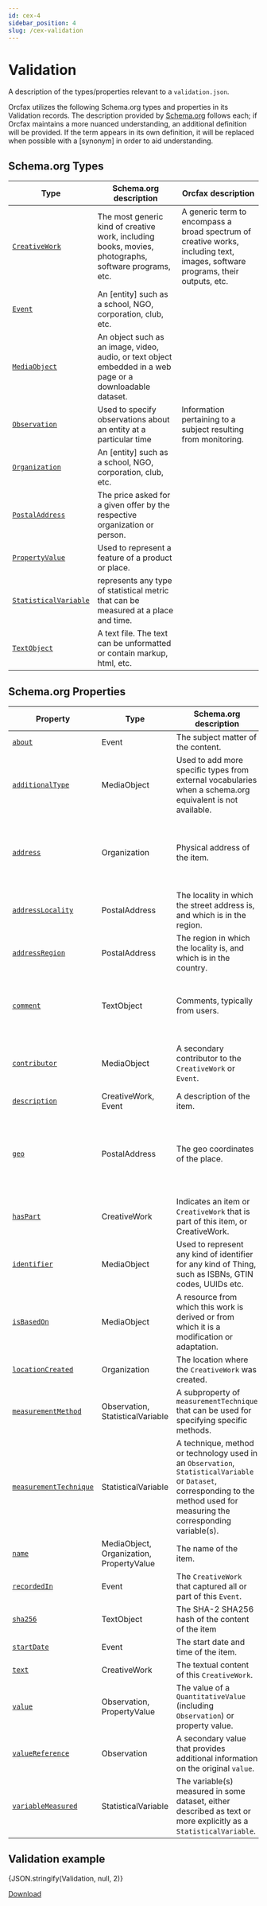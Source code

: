 ```yaml
---
id: cex-4
sidebar_position: 4
slug: /cex-validation
---
```



# Validation

A description of the types/properties relevant to a
`validation.json`.

Orcfax utilizes the following Schema.org types and properties in its Validation
records. The description provided by [Schema.org][schema-1]
follows each; if Orcfax maintains a more nuanced understanding, an additional
definition will be provided. If the term appears in its own definition, it will
be replaced when possible with a \[synonym\] in order to aid understanding.

[schema-1]: https://schema.org/

## Schema.org Types

<!-- markdownlint-disable MD013 -->

| Type                            | Schema.org description                                                                                     | Orcfax description                                                                                                             |
| ------------------------------- | ---------------------------------------------------------------------------------------------------------- | ------------------------------------------------------------------------------------------------------------------------------ |
| [`CreativeWork`][type-1]        | The most generic kind of creative work, including books, movies, photographs, software programs, etc.      | A generic term to encompass a broad spectrum of creative works, including text, images, software programs, their outputs, etc. |
| [`Event`][type-2]               | An \[entity\] such as a school, NGO, corporation, club, etc.                                               |                                                                                                                                |
| [`MediaObject`][type-3]         | An object such as an image, video, audio, or text object embedded in a web page or a downloadable dataset. |                                                                                                                                |
| [`Observation`][type-4]         | Used to specify observations about an entity at a particular time                                          | Information pertaining to a subject resulting from monitoring.                                                                 |
| [`Organization`][type-5]        | An \[entity\] such as a school, NGO, corporation, club, etc.                                               |                                                                                                                                |
| [`PostalAddress`][type-6]       | The price asked for a given offer by the respective organization or person.                                |                                                                                                                                |
| [`PropertyValue`][type-7]       | Used to represent a feature of a product or place.                                                         |                                                                                                                                |
| [`StatisticalVariable`][type-8] | represents any type of statistical metric that can be measured at a place and time.                        |                                                                                                                                |
| [`TextObject`][type-9]          | A text file. The text can be unformatted or contain markup, html, etc.                                     |                                                                                                                                |

<!-- markdownlint-enable MD013 -->

[type-1]: https://schema.org/CreativeWork
[type-2]: https://schema.org/Event
[type-3]: https://schema.org/MediaObject
[type-4]: https://schema.org/Observation
[type-5]: https://schema.org/Organization
[type-6]: https://schema.org/PostalAddress
[type-7]: https://schema.org/PropertyValue
[type-8]: https://schema.org/StatisticalVariable
[type-9]: https://schema.org/TextObject

## Schema.org Properties

| Property                          | Type                                     | Schema.org description                                                                                                                                                        | Orcfax definition                                                                    |
| --------------------------------- | ---------------------------------------- | ----------------------------------------------------------------------------------------------------------------------------------------------------------------------------- | ------------------------------------------------------------------------------------ |
| [`about`][prop-1]                 | Event                                    | The subject matter of the content.                                                                                                                                            |                                                                                      |
| [`additionalType`][prop-2]        | MediaObject                              | Used to add more specific types from external vocabularies when a schema.org equivalent is not available.                                                                     |                                                                                      |
| [`address`][prop-3]               | Organization                             | Physical address of the item.                                                                                                                                                 | The physical address of the entity which has executed the validation process.        |
| [`addressLocality`][prop-4]       | PostalAddress                            | The locality in which the street address is, and which is in the region.                                                                                                      |                                                                                      |
| [`addressRegion`][prop-5]         | PostalAddress                            | The region in which the locality is, and which is in the country.                                                                                                             |                                                                                      |
| [`comment`][prop-6]               | TextObject                               | Comments, typically from users.                                                                                                                                               | Used to give users additional context regarding the record.                          |
| [`contributor`][prop-7]           | MediaObject                              | A secondary contributor to the `CreativeWork` or `Event`.                                                                                                                     | The entity which has executed the validation process.                                |
| [`description`][prop-8]           | CreativeWork, Event                      | A description of the item.                                                                                                                                                    |                                                                                      |
| [`geo`][prop-9]                   | PostalAddress                            | The geo coordinates of the place.                                                                                                                                             | The geographical coordinates of the place where the validation process was executed. |
| [`hasPart`][prop-10]              | CreativeWork                             | Indicates an item or `CreativeWork` that is part of this item, or CreativeWork.                                                                                               |                                                                                      |
| [`identifier`][prop-11]           | MediaObject                              | Used to represent any kind of identifier for any kind of Thing, such as ISBNs, GTIN codes, UUIDs etc.                                                                         |                                                                                      |
| [`isBasedOn`][prop-12]            | MediaObject                              | A resource from which this work is derived or from which it is a modification or adaptation.                                                                                  |                                                                                      |
| [`locationCreated`][prop-13]      | Organization                             | The location where the `CreativeWork` was created.                                                                                                                            |                                                                                      |
| [`measurementMethod`][prop-14]    | Observation, StatisticalVariable         | A subproperty of `measurementTechnique` that can be used for specifying specific methods.                                                                                     |                                                                                      |
| [`measurementTechnique`][prop-15] | StatisticalVariable                      | A technique, method or technology used in an `Observation`, `StatisticalVariable` or `Dataset`, corresponding to the method used for measuring the corresponding variable(s). |                                                                                      |
| [`name`][prop-16]                 | MediaObject, Organization, PropertyValue | The name of the item.                                                                                                                                                         |                                                                                      |
| [`recordedIn`][prop-17]           | Event                                    | The `CreativeWork` that captured all or part of this `Event`.                                                                                                                 |                                                                                      |
| [`sha256`][prop-18]               | TextObject                               | The SHA-2 SHA256 hash of the content of the item                                                                                                                              |                                                                                      |
| [`startDate`][prop-19]            | Event                                    | The start date and time of the item.                                                                                                                                          |                                                                                      |
| [`text`][prop-20]                 | CreativeWork                             | The textual content of this `CreativeWork`.                                                                                                                                   |                                                                                      |
| [`value`][prop-21]                | Observation, PropertyValue               | The value of a `QuantitativeValue` (including `Observation`) or property value.                                                                                               |                                                                                      |
| [`valueReference`][prop-22]       | Observation                              | A secondary value that provides additional information on the original `value`.                                                                                               |                                                                                      |
| [`variableMeasured`][prop-23]     | StatisticalVariable                      | The variable(s) measured in some dataset, either described as text or more explicitly as a `StatisticalVariable`.                                                             |                                                                                      |

[prop-1]: https://schema.org/about
[prop-2]: https://schema.org/additionalType
[prop-3]: https://schema.org/address
[prop-4]: https://schema.org/addressLocality
[prop-5]: https://schema.org/addressRegion
[prop-6]: https://schema.org/comment
[prop-7]: https://schema.org/contribution
[prop-8]: https://schema.org/description
[prop-9]: https://schema.org/geo
[prop-10]: https://schema.org/hasPart
[prop-11]: https://schema.org/identifier
[prop-12]: https://schema.org/isBasedOn
[prop-13]: https://schema.org/locationCreated
[prop-14]: https://schema.org/measurementMethod
[prop-15]: https://schema.org/measurementTechnique
[prop-16]: https://schema.org/name
[prop-17]: https://schema.org/recordedIn
[prop-18]: https://schema.org/sha256
[prop-19]: https://schema.org/startDate
[prop-20]: https://schema.org/text
[prop-21]: https://schema.org/value
[prop-22]: https://schema.org/valueReference
[prop-23]: https://schema.org/variableMeasured

## Validation example

<CodeBlock language="jsx">{JSON.stringify(Validation, null, 2)}</CodeBlock>

<a target="_blank" href="/schema/cer/cex/validation.json" download="validation.json">
    Download
</a>
